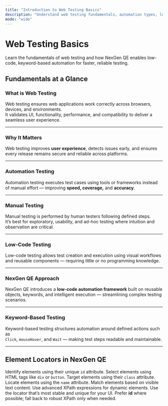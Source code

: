 ```yaml
---
title: "Introduction to Web Testing Basics"
description: "Understand web testing fundamentals, automation types, low-code testing, and element locators used in NexGen QE."
mode: "wide"
---
```


# Web Testing Basics

<Info>
Learn the fundamentals of web testing and how NexGen QE enables low-code, keyword-based automation for faster, reliable testing.
</Info>

## Fundamentals at a Glance

### <Icon icon="globe" size={20} /> What is Web Testing
Web testing ensures web applications work correctly across browsers, devices, and environments.  
It validates UI, functionality, performance, and compatibility to deliver a seamless user experience.

---

### <Icon icon="shield-check" size={20} /> Why It Matters
Web testing improves **user experience**, detects issues early, and ensures every release remains secure and reliable across platforms.

---

### <Icon icon="gauge" size={20} /> Automation Testing
Automation testing executes test cases using tools or frameworks instead of manual effort — improving **speed, coverage,** and **accuracy**.

---

### <Icon icon="user-check" size={20} /> Manual Testing
Manual testing is performed by human testers following defined steps.  
It’s best for exploratory, usability, and ad-hoc testing where intuition and observation are critical.

---

### <Icon icon="boxes" size={20} /> Low-Code Testing
Low-code testing allows test creation and execution using visual workflows and reusable components — requiring little or no programming knowledge.

---

### <Icon icon="rocket" size={20} /> NexGen QE Approach
NexGen QE introduces a **low-code automation framework** built on reusable objects, keywords, and intelligent execution — streamlining complex testing scenarios.

---

### <Icon icon="key" size={20} /> Keyword-Based Testing
Keyword-based testing structures automation around defined actions such as  
`Click`, `mouseHover`, and `Wait` — making test steps readable and maintainable.

---
## Element Locators in NexGen QE

<CardGroup cols={3}>
  <Card title="ID" href="/web-testing/basics/id" icon="fingerprint">
    Identify elements using their unique <code>id</code> attribute.
  </Card>
  <Card title="Tag" href="/web-testing/basics/tag" icon="tags">
    Select elements using HTML tags like <code>div</code> or <code>button</code>.
  </Card>
  <Card title="Class Name" href="/web-testing/basics/classname" icon="hashtag">
    Target elements using their <code>class</code> attribute.
  </Card>
  <Card title="Name" href="/web-testing/basics/name" icon="badge">
    Locate elements using the <code>name</code> attribute.
  </Card>
  <Card title="Text" href="/web-testing/basics/text" icon="text-width">
    Match elements based on visible text content.
  </Card>
  <Card title="XPath" href="/web-testing/basics/xpath" icon="arrows-to-eye">
    Use advanced XPath expressions for dynamic elements.
  </Card>
</CardGroup>

<Tip>
Use the locator that’s most stable and unique for your UI. Prefer <b>id</b> where possible; fall back to robust XPath only when needed.
</Tip>